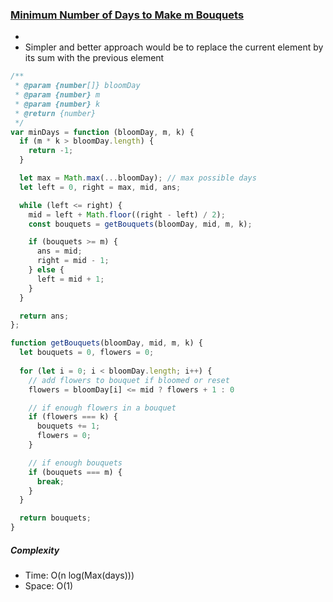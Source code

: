 ### [Minimum Number of Days to Make m Bouquets](https://leetcode.com/problems/minimum-number-of-days-to-make-m-bouquets/)

-
- Simpler and better approach would be to replace the current element by its sum with the previous element

```js copy
/**
 * @param {number[]} bloomDay
 * @param {number} m
 * @param {number} k
 * @return {number}
 */
var minDays = function (bloomDay, m, k) {
  if (m * k > bloomDay.length) {
    return -1;
  }

  let max = Math.max(...bloomDay); // max possible days
  let left = 0, right = max, mid, ans;

  while (left <= right) {
    mid = left + Math.floor((right - left) / 2);
    const bouquets = getBouquets(bloomDay, mid, m, k);

    if (bouquets >= m) {
      ans = mid;
      right = mid - 1;
    } else {
      left = mid + 1;
    }
  }

  return ans;
};

function getBouquets(bloomDay, mid, m, k) {
  let bouquets = 0, flowers = 0;
  
  for (let i = 0; i < bloomDay.length; i++) {
    // add flowers to bouquet if bloomed or reset
    flowers = bloomDay[i] <= mid ? flowers + 1 : 0

    // if enough flowers in a bouquet
    if (flowers === k) {
      bouquets += 1;
      flowers = 0;
    }

    // if enough bouquets
    if (bouquets === m) {
      break;
    }
  }

  return bouquets;
}
```

##### Complexity

- Time: O(n log(Max(days)))
- Space: O(1)
